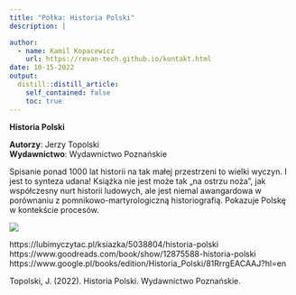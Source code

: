 ```yaml
---
title: "Półka: Historia Polski"
description: |

author:
  - name: Kamil Kopacewicz
    url: https://revan-tech.github.io/kontakt.html
date: 10-15-2022
output:
  distill::distill_article:
    self_contained: false
    toc: true
---
```

**Historia Polski**<br>

**Autorzy**: Jerzy Topolski <br>
**Wydawnictwo**: Wydawnictwo Poznańskie<br>

Spisanie ponad 1000 lat historii na tak małej przestrzeni to wielki wyczyn. I jest to synteza udana! Książka nie jest może tak „na ostrzu noża”, jak współczesny nurt historii ludowych, ale jest niemal awangardowa w porównaniu z pomnikowo-martyrologiczną historiografią. Pokazuje Polskę w kontekście procesów.<br>

  <img src="10.png">

https://lubimyczytac.pl/ksiazka/5038804/historia-polski <br>
https://www.goodreads.com/book/show/12875588-historia-polski <br>
https://www.google.pl/books/edition/Historia_Polski/81RrrgEACAAJ?hl=en <br>

Topolski, J. (2022). Historia Polski. Wydawnictwo Poznańskie.
